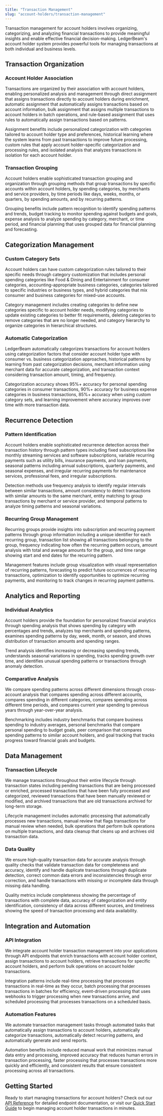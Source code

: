 ```yaml
---
title: "Transaction Management"
slug: "account-holders/transaction-management"
---
```


Transaction management for account holders involves organizing, categorizing, and analyzing financial transactions to provide meaningful insights and enable effective financial decision-making. LedgerBeam's account holder system provides powerful tools for managing transactions at both individual and business levels.

## Transaction Organization

### Account Holder Association

Transactions are organized by their association with account holders, enabling personalized analysis and management through direct assignment that assigns transactions directly to account holders during enrichment, automatic assignment that automatically assigns transactions based on account information, bulk assignment that assigns multiple transactions to account holders in batch operations, and rule-based assignment that uses rules to automatically assign transactions based on patterns.

Assignment benefits include personalized categorization with categories tailored to account holder type and preferences, historical learning where the system learns from past transactions to improve future processing, custom rules that apply account holder-specific categorization and processing rules, and isolated analysis that analyzes transactions in isolation for each account holder.

### Transaction Grouping

Account holders enable sophisticated transaction grouping and organization through grouping methods that group transactions by specific accounts within account holders, by spending categories, by merchants and service providers, by time periods like days, weeks, months, or quarters, by spending amounts, and by recurring patterns.

Grouping benefits include pattern recognition to identify spending patterns and trends, budget tracking to monitor spending against budgets and goals, expense analysis to analyze spending by category, merchant, or time period, and financial planning that uses grouped data for financial planning and forecasting.

## Categorization Management

### Custom Category Sets

Account holders can have custom categorization rules tailored to their specific needs through category customization that includes personal spending categories like Food & Dining and Entertainment for consumer categories, accounting-appropriate business categories, categories tailored to specific industries or business types, and hybrid categories that mix consumer and business categories for mixed-use accounts.

Category management includes creating categories to define new categories specific to account holder needs, modifying categories to update existing categories to better fit requirements, deleting categories to remove categories that are no longer needed, and category hierarchy to organize categories in hierarchical structures.

### Automatic Categorization

LedgerBeam automatically categorizes transactions for account holders using categorization factors that consider account holder type with consumer vs. business categorization approaches, historical patterns by learning from past categorization decisions, merchant information using merchant data for accurate categorization, and transaction context considering transaction amount, timing, and frequency.

Categorization accuracy shows 95%+ accuracy for personal spending categories in consumer transactions, 90%+ accuracy for business expense categories in business transactions, 85%+ accuracy when using custom category sets, and learning improvement where accuracy improves over time with more transaction data.

## Recurrence Detection

### Pattern Identification

Account holders enable sophisticated recurrence detection across their transaction history through pattern types including fixed subscriptions like monthly streaming services and software subscriptions, variable recurring payments such as utility bills, insurance payments, and loan payments, seasonal patterns including annual subscriptions, quarterly payments, and seasonal expenses, and irregular recurring payments for maintenance services, professional fees, and irregular subscriptions.

Detection methods use frequency analysis to identify regular intervals between similar transactions, amount consistency to detect transactions with similar amounts to the same merchant, entity matching to group transactions by merchant or service provider, and temporal patterns to analyze timing patterns and seasonal variations.

### Recurring Group Management

Recurring groups provide insights into subscription and recurring payment patterns through group information including a unique identifier for each recurring group, transaction list showing all transactions belonging to the group, frequency indicating how often the recurring pattern occurs, amount analysis with total and average amounts for the group, and time range showing start and end dates for the recurring pattern.

Management features include group visualization with visual representation of recurring patterns, forecasting to predict future occurrences of recurring transactions, optimization to identify opportunities to optimize recurring payments, and monitoring to track changes in recurring payment patterns.

## Analytics and Reporting

### Individual Analytics

Account holders provide the foundation for personalized financial analytics through spending analysis that shows spending by category with percentages and trends, analyzes top merchants and spending patterns, examines spending patterns by day, week, month, or season, and shows distribution of transaction amounts and spending ranges.

Trend analysis identifies increasing or decreasing spending trends, understands seasonal variations in spending, tracks spending growth over time, and identifies unusual spending patterns or transactions through anomaly detection.

### Comparative Analysis

We compare spending patterns across different dimensions through cross-account analysis that compares spending across different accounts, compares spending in different categories, compares spending across different time periods, and compares current year spending to previous years through year-over-year analysis.

Benchmarking includes industry benchmarks that compare business spending to industry averages, personal benchmarks that compare personal spending to budget goals, peer comparison that compares spending patterns to similar account holders, and goal tracking that tracks progress toward financial goals and budgets.

## Data Management

### Transaction Lifecycle

We manage transactions throughout their entire lifecycle through transaction states including pending transactions that are being processed or enriched, processed transactions that have been fully processed and categorized, reviewed transactions that have been manually reviewed or modified, and archived transactions that are old transactions archived for long-term storage.

Lifecycle management includes automatic processing that automatically processes new transactions, manual review that flags transactions for manual review when needed, bulk operations that perform bulk operations on multiple transactions, and data cleanup that cleans up and archives old transaction data.

### Data Quality

We ensure high-quality transaction data for accurate analysis through quality checks that validate transaction data for completeness and accuracy, identify and handle duplicate transactions through duplicate detection, correct common data errors and inconsistencies through error correction, and handle transactions with missing or incomplete data through missing data handling.

Quality metrics include completeness showing the percentage of transactions with complete data, accuracy of categorization and entity identification, consistency of data across different sources, and timeliness showing the speed of transaction processing and data availability.

## Integration and Automation

### API Integration

We integrate account holder transaction management into your applications through API endpoints that enrich transactions with account holder context, assign transactions to account holders, retrieve transactions for specific account holders, and perform bulk operations on account holder transactions.

Integration patterns include real-time processing that processes transactions in real-time as they occur, batch processing that processes transactions in batches for efficiency, event-driven processing that uses webhooks to trigger processing when new transactions arrive, and scheduled processing that processes transactions on a scheduled basis.

### Automation Features

We automate transaction management tasks through automated tasks that automatically assign transactions to account holders, automatically categorize transactions, automatically detect recurring patterns, and automatically generate and send reports.

Automation benefits include reduced manual work that minimizes manual data entry and processing, improved accuracy that reduces human errors in transaction processing, faster processing that processes transactions more quickly and efficiently, and consistent results that ensure consistent processing across all transactions.

## Getting Started

Ready to start managing transactions for account holders? Check out our [API Reference](/api-reference/account-holders/create) for detailed endpoint documentation, or visit our [Quick Start Guide](/quickstart) to begin managing account holder transactions in minutes.
